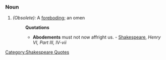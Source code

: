 ===Noun===
#''(Obsolete):'' A [[foreboding]]; an omen
#:'''Quotations'''
#:*'''Abodements''' must not now affright us. - [[w:Shakespeare|Shakespeare]][[Category:Shakespeare Quotes]], ''Henry VI, Part III, IV-vii''